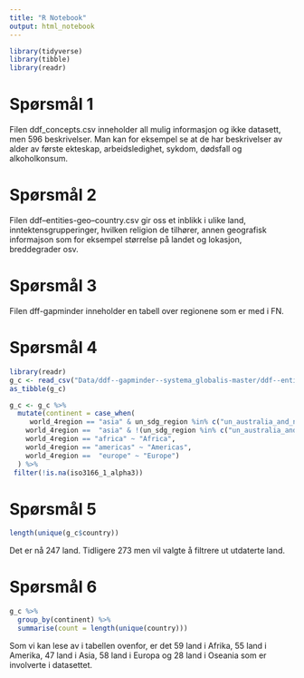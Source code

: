 ```yaml
---
title: "R Notebook"
output: html_notebook
---
```



```r
library(tidyverse)
library(tibble)
library(readr)
```

# Spørsmål 1 

Filen ddf_concepts.csv inneholder all mulig informasjon og ikke datasett, men 596 beskrivelser. 
Man kan for eksempel se at de har beskrivelser av alder av første ekteskap, arbeidsledighet, sykdom, dødsfall og alkoholkonsum.

# Spørsmål 2

Filen ddf--entities-geo--country.csv gir oss et inblikk i ulike land, inntektensgrupperinger, hvilken religion de tilhører, annen geografisk informajson som for eksempel størrelse på landet og lokasjon, breddegrader osv. 

# Spørsmål 3 

 Filen dff-gapminder inneholder en tabell over regionene som er med i FN.
 
# Spørsmål 4 
 
```r
library(readr)
g_c <- read_csv("Data/ddf--gapminder--systema_globalis-master/ddf--entities--geo--country.csv")
as_tibble(g_c)

```


```r
g_c <- g_c %>%
  mutate(continent = case_when(
     world_4region == "asia" & un_sdg_region %in% c("un_australia_and_new_zealand", "un_oceania_exc_australia_and_new_zealand") ~ "Oceania",
    world_4region ==  "asia" & !(un_sdg_region %in% c("un_australia_and_new_zealand", "un_oceania_exc_australia_and_new_zealand")) ~ "Asia",
    world_4region == "africa" ~ "Africa",
    world_4region == "americas" ~ "Americas",
    world_4region ==  "europe" ~ "Europe")
  ) %>%
 filter(!is.na(iso3166_1_alpha3))
```
 
# Spørsmål 5
```r
length(unique(g_c$country))
```

Det er nå 247 land. 
Tidligere 273 men vil valgte å filtrere ut utdaterte land. 

# Spørsmål 6

```r
g_c %>%
  group_by(continent) %>%
  summarise(count = length(unique(country)))

```
Som vi kan lese av i tabellen ovenfor, er det 59 land i Afrika, 55 land i Amerika, 47 land i Asia, 58 land i Europa og 28 land i Oseania som er involverte i datasettet. 


